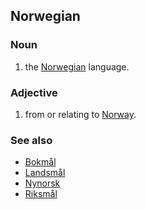 ==Norwegian==
===Noun===
# the [[Norwegian]] language.

===Adjective===
# from or relating to [[Norway]].

===See also===
*[[Bokmål]]
*[[Landsmål]]
*[[Nynorsk]]
*[[Riksmål]]